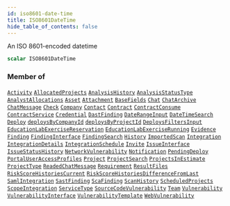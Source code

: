 ```yaml
---
id: iso8601-date-time
title: ISO8601DateTime
hide_table_of_contents: false
---
```








An ISO 8601-encoded datetime

```graphql
scalar ISO8601DateTime
```




### Member of

[`Activity`](/api/graphql/documentation/objects/activity)  <Badge class="secondary" text="object"/><Bullet />[`AllocatedProjects`](/api/graphql/documentation/objects/allocated-projects)  <Badge class="secondary" text="object"/><Bullet />[`AnalysisHistory`](/api/graphql/documentation/objects/analysis-history)  <Badge class="secondary" text="object"/><Bullet />[`AnalysisStatusType`](/api/graphql/documentation/objects/analysis-status-type)  <Badge class="secondary" text="object"/><Bullet />[`AnalystAllocations`](/api/graphql/documentation/objects/analyst-allocations)  <Badge class="secondary" text="object"/><Bullet />[`Asset`](/api/graphql/documentation/objects/asset)  <Badge class="secondary" text="object"/><Bullet />[`Attachment`](/api/graphql/documentation/objects/attachment)  <Badge class="secondary" text="object"/><Bullet />[`BaseFields`](/api/graphql/documentation/interfaces/base-fields)  <Badge class="secondary" text="interface"/><Bullet />[`Chat`](/api/graphql/documentation/objects/chat)  <Badge class="secondary" text="object"/><Bullet />[`ChatArchive`](/api/graphql/documentation/objects/chat-archive)  <Badge class="secondary" text="object"/><Bullet />[`ChatMessage`](/api/graphql/documentation/objects/chat-message)  <Badge class="secondary" text="object"/><Bullet />[`Check`](/api/graphql/documentation/objects/check)  <Badge class="secondary" text="object"/><Bullet />[`Company`](/api/graphql/documentation/objects/company)  <Badge class="secondary" text="object"/><Bullet />[`Contact`](/api/graphql/documentation/objects/contact)  <Badge class="secondary" text="object"/><Bullet />[`Contract`](/api/graphql/documentation/objects/contract)  <Badge class="secondary" text="object"/><Bullet />[`ContractConsume`](/api/graphql/documentation/objects/contract-consume)  <Badge class="secondary" text="object"/><Bullet />[`ContractService`](/api/graphql/documentation/objects/contract-service)  <Badge class="secondary" text="object"/><Bullet />[`Credential`](/api/graphql/documentation/objects/credential)  <Badge class="secondary" text="object"/><Bullet />[`DastFinding`](/api/graphql/documentation/objects/dast-finding)  <Badge class="secondary" text="object"/><Bullet />[`DateRangeInput`](/api/graphql/documentation/inputs/date-range-input)  <Badge class="secondary" text="input"/><Bullet />[`DateTimeSearch`](/api/graphql/documentation/inputs/date-time-search)  <Badge class="secondary" text="input"/><Bullet />[`Deploy`](/api/graphql/documentation/objects/deploy)  <Badge class="secondary" text="object"/><Bullet />[`deploysByCompanyId`](/api/graphql/documentation/queries/deploys-by-company-id)  <Badge class="secondary" text="query"/><Bullet />[`deploysByProjectId`](/api/graphql/documentation/queries/deploys-by-project-id)  <Badge class="secondary" text="query"/><Bullet />[`DeploysFiltersInput`](/api/graphql/documentation/inputs/deploys-filters-input)  <Badge class="secondary" text="input"/><Bullet />[`EducationLabExerciseReservation`](/api/graphql/documentation/objects/education-lab-exercise-reservation)  <Badge class="secondary" text="object"/><Bullet />[`EducationLabExerciseRunning`](/api/graphql/documentation/objects/education-lab-exercise-running)  <Badge class="secondary" text="object"/><Bullet />[`Evidence`](/api/graphql/documentation/objects/evidence)  <Badge class="secondary" text="object"/><Bullet />[`Finding`](/api/graphql/documentation/objects/finding)  <Badge class="secondary" text="object"/><Bullet />[`FindingInterface`](/api/graphql/documentation/interfaces/finding-interface)  <Badge class="secondary" text="interface"/><Bullet />[`FindingSearch`](/api/graphql/documentation/inputs/finding-search)  <Badge class="secondary" text="input"/><Bullet />[`History`](/api/graphql/documentation/objects/history)  <Badge class="secondary" text="object"/><Bullet />[`ImportedScan`](/api/graphql/documentation/objects/imported-scan)  <Badge class="secondary" text="object"/><Bullet />[`Integration`](/api/graphql/documentation/objects/integration)  <Badge class="secondary" text="object"/><Bullet />[`IntegrationDetails`](/api/graphql/documentation/objects/integration-details)  <Badge class="secondary" text="object"/><Bullet />[`IntegrationSchedule`](/api/graphql/documentation/objects/integration-schedule)  <Badge class="secondary" text="object"/><Bullet />[`Invite`](/api/graphql/documentation/objects/invite)  <Badge class="secondary" text="object"/><Bullet />[`IssueInterface`](/api/graphql/documentation/interfaces/issue-interface)  <Badge class="secondary" text="interface"/><Bullet />[`IssueStatusHistory`](/api/graphql/documentation/objects/issue-status-history)  <Badge class="secondary" text="object"/><Bullet />[`NetworkVulnerability`](/api/graphql/documentation/objects/network-vulnerability)  <Badge class="secondary" text="object"/><Bullet />[`Notification`](/api/graphql/documentation/objects/notification)  <Badge class="secondary" text="object"/><Bullet />[`PendingDeploy`](/api/graphql/documentation/objects/pending-deploy)  <Badge class="secondary" text="object"/><Bullet />[`PortalUserAccessProfiles`](/api/graphql/documentation/objects/portal-user-access-profiles)  <Badge class="secondary" text="object"/><Bullet />[`Project`](/api/graphql/documentation/objects/project)  <Badge class="secondary" text="object"/><Bullet />[`ProjectSearch`](/api/graphql/documentation/inputs/project-search)  <Badge class="secondary" text="input"/><Bullet />[`ProjectsInEstimate`](/api/graphql/documentation/objects/projects-in-estimate)  <Badge class="secondary" text="object"/><Bullet />[`ProjectType`](/api/graphql/documentation/objects/project-type)  <Badge class="secondary" text="object"/><Bullet />[`ReadedChatMessage`](/api/graphql/documentation/objects/readed-chat-message)  <Badge class="secondary" text="object"/><Bullet />[`Requirement`](/api/graphql/documentation/objects/requirement)  <Badge class="secondary" text="object"/><Bullet />[`ResultFiles`](/api/graphql/documentation/objects/result-files)  <Badge class="secondary" text="object"/><Bullet />[`RiskScoreHistoriesCurrent`](/api/graphql/documentation/objects/risk-score-histories-current)  <Badge class="secondary" text="object"/><Bullet />[`RiskScoreHistoriesDifferenceFromLast`](/api/graphql/documentation/objects/risk-score-histories-difference-from-last)  <Badge class="secondary" text="object"/><Bullet />[`SamlIntegration`](/api/graphql/documentation/objects/saml-integration)  <Badge class="secondary" text="object"/><Bullet />[`SastFinding`](/api/graphql/documentation/objects/sast-finding)  <Badge class="secondary" text="object"/><Bullet />[`ScaFinding`](/api/graphql/documentation/objects/sca-finding)  <Badge class="secondary" text="object"/><Bullet />[`ScanHistory`](/api/graphql/documentation/objects/scan-history)  <Badge class="secondary" text="object"/><Bullet />[`ScheduledProjects`](/api/graphql/documentation/objects/scheduled-projects)  <Badge class="secondary" text="object"/><Bullet />[`ScopeIntegration`](/api/graphql/documentation/objects/scope-integration)  <Badge class="secondary" text="object"/><Bullet />[`ServiceType`](/api/graphql/documentation/objects/service-type)  <Badge class="secondary" text="object"/><Bullet />[`SourceCodeVulnerability`](/api/graphql/documentation/objects/source-code-vulnerability)  <Badge class="secondary" text="object"/><Bullet />[`Team`](/api/graphql/documentation/objects/team)  <Badge class="secondary" text="object"/><Bullet />[`Vulnerability`](/api/graphql/documentation/objects/vulnerability)  <Badge class="secondary" text="object"/><Bullet />[`VulnerabilityInterface`](/api/graphql/documentation/interfaces/vulnerability-interface)  <Badge class="secondary" text="interface"/><Bullet />[`VulnerabilityTemplate`](/api/graphql/documentation/objects/vulnerability-template)  <Badge class="secondary" text="object"/><Bullet />[`WebVulnerability`](/api/graphql/documentation/objects/web-vulnerability)  <Badge class="secondary" text="object"/>



